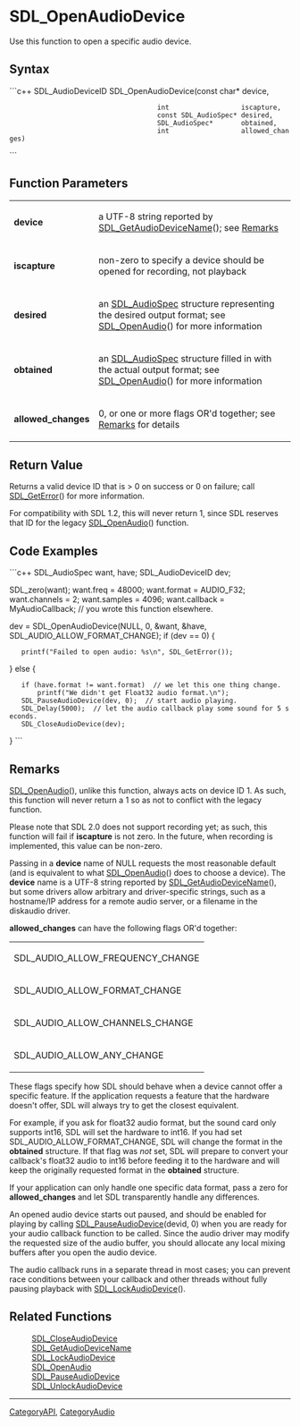 <!-- pragma section-numbers off -->
<!-- pragma disable-camelcase -->

= SDL_OpenAudioDevice =
Use this function to open a specific audio device.


== Syntax ==
```c++
SDL_AudioDeviceID SDL_OpenAudioDevice(const char*          device,
                                      int                  iscapture,
                                      const SDL_AudioSpec* desired,
                                      SDL_AudioSpec*       obtained,
                                      int                  allowed_changes)
```

== Function Parameters ==
{|
|'''device'''
|a UTF-8 string reported by [[SDL_GetAudioDeviceName]](); see [[#device|Remarks]]
|-
|'''iscapture'''
|non-zero to specify a device should be opened for recording, not playback
|-
|'''desired'''
|an [[SDL_AudioSpec]] structure representing the desired output format; see [[SDL_OpenAudio]]() for more information
|-
|'''obtained'''
|an [[SDL_AudioSpec]] structure filled in with the actual output format; see [[SDL_OpenAudio]]() for more information
|-
|'''allowed_changes'''
|0, or one or more flags OR'd together; see [[#allowed|Remarks]] for details
|}

== Return Value ==
Returns a valid device ID that is > 0 on success or 0 on failure; call [[SDL_GetError]]() for more information.

For compatibility with SDL 1.2, this will never return 1, since SDL reserves that ID for the legacy [[SDL_OpenAudio|SDL_OpenAudio]]() function.

== Code Examples ==
```c++
SDL_AudioSpec want, have;
SDL_AudioDeviceID dev;

SDL_zero(want);
want.freq = 48000;
want.format = AUDIO_F32;
want.channels = 2;
want.samples = 4096;
want.callback = MyAudioCallback;  // you wrote this function elsewhere.

dev = SDL_OpenAudioDevice(NULL, 0, &want, &have, SDL_AUDIO_ALLOW_FORMAT_CHANGE);
if (dev == 0) {
    printf("Failed to open audio: %s\n", SDL_GetError());
} else {
    if (have.format != want.format)  // we let this one thing change.
        printf("We didn't get Float32 audio format.\n");
    SDL_PauseAudioDevice(dev, 0);  // start audio playing.
    SDL_Delay(5000);  // let the audio callback play some sound for 5 seconds.
    SDL_CloseAudioDevice(dev);
}
```

== Remarks ==
[[SDL_OpenAudio]](), unlike this function, always acts on device ID 1. As such, this function will never return a 1 so as not to conflict with the legacy function.

Please note that SDL 2.0 does not support recording yet; as such, this function will fail if '''iscapture''' is not zero. In the future, when recording is implemented, this value can be non-zero.

<span id="device"></span> Passing in a '''device''' name of NULL requests the most reasonable default (and is equivalent to what [[SDL_OpenAudio]]() does to choose a device).
The '''device''' name is a UTF-8 string reported by [[SDL_GetAudioDeviceName]](), but some drivers allow arbitrary and driver-specific strings, such as a hostname/IP address for a remote audio server, or a filename in the diskaudio driver.

<span id="allowed"></span> '''allowed_changes''' can have the following flags OR'd together:
{|
|SDL_AUDIO_ALLOW_FREQUENCY_CHANGE
|-
|SDL_AUDIO_ALLOW_FORMAT_CHANGE
|-
|SDL_AUDIO_ALLOW_CHANNELS_CHANGE
|-
|SDL_AUDIO_ALLOW_ANY_CHANGE
|}

These flags specify how SDL should behave when a device cannot offer a specific feature. If the application requests a feature that the hardware doesn't offer, SDL will always try to get the closest equivalent.

For example, if you ask for float32 audio format, but the sound card only supports int16, SDL will set the hardware to int16. If you had set SDL_AUDIO_ALLOW_FORMAT_CHANGE, SDL will change the format in the '''obtained''' structure. If that flag was ''not'' set, SDL will prepare to convert your callback's float32 audio to int16 before feeding it to the hardware and will keep the originally requested format in the '''obtained''' structure.

If your application can only handle one specific data format, pass a zero for '''allowed_changes''' and let SDL transparently handle any differences.

An opened audio device starts out paused, and should be enabled for playing by calling [[SDL_PauseAudioDevice]](devid, 0) when you are ready for your audio callback function to be called.  Since the audio driver may modify the requested size of the audio buffer, you should allocate any local mixing buffers after you open the audio device.

The audio callback runs in a separate thread in most cases; you can prevent race conditions between your callback and other threads without fully pausing playback with [[SDL_LockAudioDevice]]().


== Related Functions ==
:[[SDL_CloseAudioDevice]]
:[[SDL_GetAudioDeviceName]]
:[[SDL_LockAudioDevice]]
:[[SDL_OpenAudio]]
:[[SDL_PauseAudioDevice]]
:[[SDL_UnlockAudioDevice]]

----
[[CategoryAPI]], [[CategoryAudio]]
